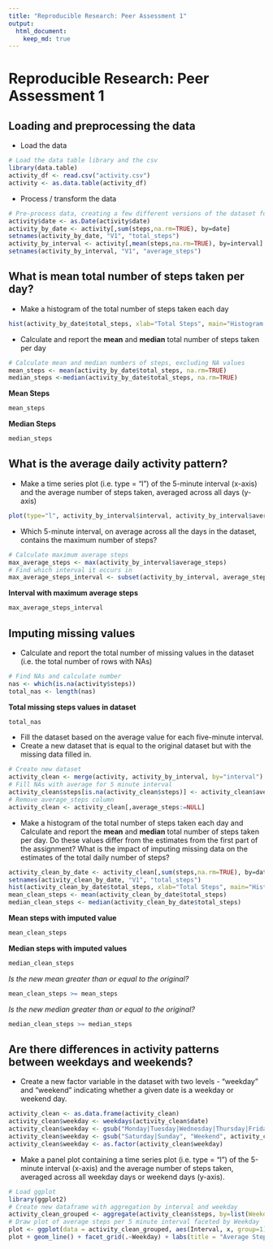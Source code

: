 ```yaml
---
title: "Reproducible Research: Peer Assessment 1"
output: 
  html_document:
    keep_md: true
---
```

Reproducible Research: Peer Assessment 1
========================================

## Loading and preprocessing the data
- Load the data
```r
# Load the data table library and the csv
library(data.table)
activity_df <- read.csv("activity.csv")
activity <- as.data.table(activity_df)
```
- Process / transform the data
```r
# Pre-process data, creating a few different versions of the dataset for future questions
activity$date <- as.Date(activity$date)
activity_by_date <- activity[,sum(steps,na.rm=TRUE), by=date]
setnames(activity_by_date, "V1", "total_steps")
activity_by_interval <- activity[,mean(steps,na.rm=TRUE), by=interval]
setnames(activity_by_interval, "V1", "average_steps")
```

## What is mean total number of steps taken per day?
- Make a histogram of the total number of steps taken each day
```r
hist(activity_by_date$total_steps, xlab="Total Steps", main="Histogram of Total Steps per day")
```

- Calculate and report the **mean** and **median** total number of steps taken per day
```r
# Calculate mean and median numbers of steps, excluding NA values
mean_steps <- mean(activity_by_date$total_steps, na.rm=TRUE)
median_steps <-median(activity_by_date$total_steps, na.rm=TRUE)
```
**Mean Steps**
```r
mean_steps
```
**Median Steps**
```r
median_steps
```
## What is the average daily activity pattern?
- Make a time series plot (i.e. type = "l") of the 5-minute interval (x-axis) and the average number of steps taken, averaged across all days (y-axis)
```r
plot(type="l", activity_by_interval$interval, activity_by_interval$average_steps)
```

- Which 5-minute interval, on average across all the days in the dataset, contains the maximum number of steps?
```r
# Calculate maximum average steps
max_average_steps <- max(activity_by_interval$average_steps)
# Find which interval it occurs in
max_average_steps_interval <- subset(activity_by_interval, average_steps == max_average_steps)$interval
```
**Interval with maximum average steps**
```r
max_average_steps_interval
```
## Imputing missing values
- Calculate and report the total number of missing values in the dataset (i.e. the total number of rows with NAs)
``` r
# Find NAs and calculate number
nas <- which(is.na(activity$steps))
total_nas <- length(nas)
```
**Total missing steps values in dataset**
```r
total_nas
```

- Fill the dataset based on the average value for each five-minute interval.
- Create a new dataset that is equal to the original dataset but with the missing data filled in.

```r
# Create new dataset
activity_clean <- merge(activity, activity_by_interval, by="interval")
# Fill NAs with average for 5 minute interval
activity_clean$steps[is.na(activity_clean$steps)] <- activity_clean$average_steps[is.na(activity_clean$steps)]
# Remove average_steps column
activity_clean <- activity_clean[,average_steps:=NULL]
```

- Make a histogram of the total number of steps taken each day and Calculate and report the **mean** and **median** total number of steps taken per day. Do these values differ from the estimates from the first part of the assignment? What is the impact of imputing missing data on the estimates of the total daily number of steps?

```r
activity_clean_by_date <- activity_clean[,sum(steps,na.rm=TRUE), by=date]
setnames(activity_clean_by_date, "V1", "total_steps")
hist(activity_clean_by_date$total_steps, xlab="Total Steps", main="Histogram of Total Steps per day")
mean_clean_steps <- mean(activity_clean_by_date$total_steps)
median_clean_steps <- median(activity_clean_by_date$total_steps)
```
**Mean steps with imputed value**
```r
mean_clean_steps
```
**Median steps with imputed values**
```r
median_clean_steps
```
*Is the new mean greater than or equal to the original?*
```r
mean_clean_steps >= mean_steps
```
*Is the new median greater than or equal to the original?*
```r
median_clean_steps >= median_steps
```

## Are there differences in activity patterns between weekdays and weekends?
- Create a new factor variable in the dataset with two levels - "weekday" and "weekend" indicating whether a given date is a weekday or weekend day.
```r
activity_clean <- as.data.frame(activity_clean)
activity_clean$weekday <- weekdays(activity_clean$date)
activity_clean$weekday <- gsub("Monday|Tuesday|Wednesday|Thursday|Friday", "Weekday", activity_clean$weekday)
activity_clean$weekday <- gsub("Saturday|Sunday", "Weekend", activity_clean$weekday)
activity_clean$weekday <- as.factor(activity_clean$weekday)
```

- Make a panel plot containing a time series plot (i.e. type = "l") of the 5-minute interval (x-axis) and the average number of steps taken, averaged across all weekday days or weekend days (y-axis).
```r
# Load ggplot
library(ggplot2)
# Create new dataframe with aggregation by interval and weekday
activity_clean_grouped <- aggregate(activity_clean$steps, by=list(Weekday = activity_clean$weekday, Interval = activity_clean$interval), FUN = mean)
# Draw plot of average steps per 5 minute interval faceted by Weekday
plot <- ggplot(data = activity_clean_grouped, aes(Interval, x, group=1))
plot + geom_line() + facet_grid(.~Weekday) + labs(title = "Average Steps per Interval by Weekday/Weekend", y = "Average number of steps")
```
